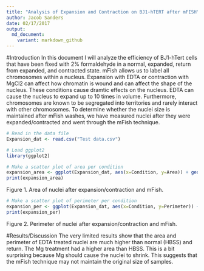 ```yaml
---
title: "Analysis of Expansion and Contraction on BJ1-hTERT after mFISH"
author: Jacob Sanders
date: 02/17/2017
output:
  md_document:
    variant: markdown_github
---
```


#Introduction
In this document I will analyze the efficiency of BJ1-hTert cells that have been fixed with 2% formaldehyde in a normal, expanded, return from expanded, and contracted state. mFish allows us to label all chromosomes within a nucleus. Expansion with EDTA or contraction with MgCl2 can affect how chromatin is wound and can affect the shape of the nucleus. These conditions cause dramtic effects on the nucleus. EDTA can cause the nucleus to expand up to 10 times in volume. Furthermore, chromosomes are known to be segregated into territories and rarely interact with other chromosomes. To determine whether the nuclei size is maintained after mFish washes, we have measured nuclei after they were expanded/contracted and went through the mFish technique. 

```r
# Read in the data file
Expansion_dat <- read.csv("Test data.csv")

# Load ggplot2
library(ggplot2)

# Make a scatter plot of area per condition
expansion_area <- ggplot(Expansion_dat, aes(x=Condition, y=Area)) + geom_point() + geom_smooth(method=lm, se=FALSE)
print(expansion_area)
```

Figure 1. Area of nuclei after expansion/contraction and mFish.


```r
# Make a scatter plot of perimeter per condition
expansion_per <- ggplot(Expansion_dat, aes(x=Condition, y=Perimeter)) + geom_point() + geom_smooth(method=lm, se=FALSE)
print(expansion_per)
```

Figure 2. Perimeter of nuclei after expansion/contraction and mFish.


#Results/Discussion
The very limited results show that the area and perimeter of EDTA treated nuclei are much higher than normal (HBSS) and return. The Mg treatment had a higher area than HBSS. This is a bit surprising because Mg should cause the nuclei to shrink. This suggests that the mFish technique may not maintain the original size of samples. 